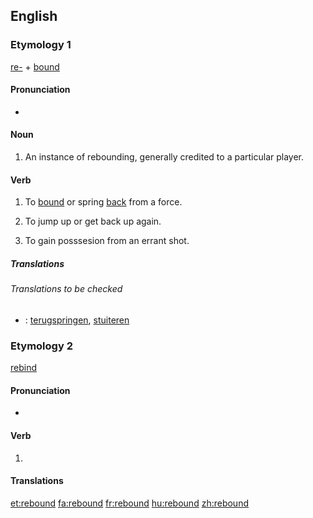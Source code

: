 ==English==

===Etymology 1===
[[re-]] + [[bound]]

====Pronunciation====
* {{IPA|ri'bɑʊnd}}

====Noun====
{{en-noun}}

# {{sports}} An instance of rebounding, generally credited to a particular player.

====Verb====
{{en-verb|rebounds|rebounding|rebounded}}

# To [[bound]] or spring [[back]] from a force.
# {{figurative}} To jump up or get back up again.
# {{context|sports}} To gain posssesion from an errant shot.

=====Translations=====
{{top}}
{{mid}}
{{bottom}}

======Translations to be checked======
{{checktrans}}
*{{ttbc|Dutch}}: [[terugspringen]], [[stuiteren]]

===Etymology 2===
[[rebind]]

====Pronunciation====
* {{IPA|'ribɑʊnd}}

====Verb====
{{en-verb|rebounds|rebounding|rebounded}}

# {{past of|[[rebind]]}}

====Translations====
{{top}}
{{mid}}
{{bottom}}

[[et:rebound]]
[[fa:rebound]]
[[fr:rebound]]
[[hu:rebound]]
[[zh:rebound]]